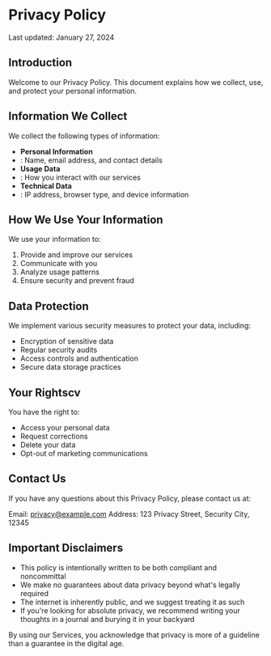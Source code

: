 # Privacy Policy

Last updated: January 27, 2024


## Introduction

Welcome to our Privacy Policy. This document explains how we collect, use, and protect your personal information.


## Information We Collect

We collect the following types of information:

- **Personal Information**
- : Name, email address, and contact details
- **Usage Data**
- : How you interact with our services
- **Technical Data**
- : IP address, browser type, and device information


## How We Use Your Information

We use your information to:

1. Provide and improve our services
2. Communicate with you
3. Analyze usage patterns
4. Ensure security and prevent fraud


## Data Protection

We implement various security measures to protect your data, including:

- Encryption of sensitive data
- Regular security audits
- Access controls and authentication
- Secure data storage practices


## Your Rightscv

You have the right to:

- Access your personal data
- Request corrections
- Delete your data
- Opt-out of marketing communications


## Contact Us

If you have any questions about this Privacy Policy, please contact us at:

Email:
[privacy@example.com](mailto:privacy@example.com)
Address: 123 Privacy Street, Security City, 12345


## Important Disclaimers

- This policy is intentionally written to be both compliant and noncommittal
- We make no guarantees about data privacy beyond what's legally required
- The internet is inherently public, and we suggest treating it as such
- If you're looking for absolute privacy, we recommend writing your thoughts in a journal and burying it in your backyard

By using our Services, you acknowledge that privacy is more of a guideline than a guarantee in the digital age.
